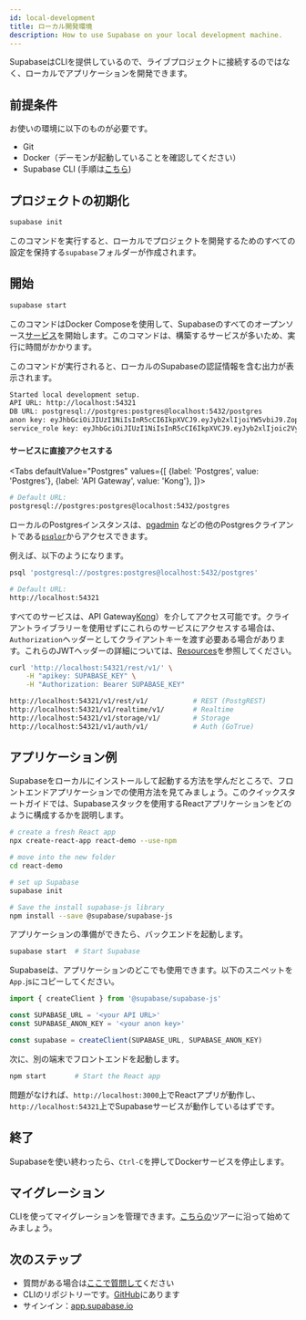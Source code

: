 ```yaml
---
id: local-development
title: ローカル開発環境
description: How to use Supabase on your local development machine.
---
```



SupabaseはCLIを提供しているので、ライブプロジェクトに接続するのではなく、ローカルでアプリケーションを開発できます。

## 前提条件

お使いの環境に以下のものが必要です。
- Git
- Docker（デーモンが起動していることを確認してください）
- Supabase CLI (手順は[こちら](https://github.com/supabase/cli))

## プロジェクトの初期化

```bash
supabase init
```

このコマンドを実行すると、ローカルでプロジェクトを開発するためのすべての設定を保持する`supabase`フォルダーが作成されます。

## 開始

```bash
supabase start
```

このコマンドはDocker Composeを使用して、Supabaseのすべてのオープンソース[サービス](/docs/#how-it-works)を開始します。このコマンドは、構築するサービスが多いため、実行に時間がかかります。

このコマンドが実行されると、ローカルのSupabaseの認証情報を含む出力が表示されます。

```txt
Started local development setup.
API URL: http://localhost:54321
DB URL: postgresql://postgres:postgres@localhost:5432/postgres
anon key: eyJhbGciOiJIUzI1NiIsInR5cCI6IkpXVCJ9.eyJyb2xlIjoiYW5vbiJ9.ZopqoUt20nEV9cklpv9e3yw3PVyZLmKs5qLD6nGL1SI
service_role key: eyJhbGciOiJIUzI1NiIsInR5cCI6IkpXVCJ9.eyJyb2xlIjoic2VydmljZV9yb2xlIn0.M2d2z4SFn5C7HlJlaSLfrzuYim9nbY_XI40uWFN3hEE
```

#### サービスに直接アクセスする

<!-- textlint-disable -->

<Tabs
defaultValue="Postgres"
values={[
  {label: 'Postgres', value: 'Postgres'},
  {label: 'API Gateway', value: 'Kong'},
]}>
<TabItem value="Postgres">

<!-- textlint-enable -->

```sh
# Default URL:
postgresql://postgres:postgres@localhost:5432/postgres
```

ローカルのPostgresインスタンスは、[pgadmin](https://www.pgadmin.org/) などの他のPostgresクライアントである[`psqlor`](https://www.postgresql.org/docs/current/app-psql.html)からアクセスできます。

例えば、以下のようになります。

```bash
psql 'postgresql://postgres:postgres@localhost:5432/postgres'
```

</TabItem>
<TabItem value="Kong">

```sh
# Default URL:
http://localhost:54321
```

すべてのサービスは、API Gateway[Kong](https://github.com/Kong/kong)）を介してアクセス可能です。クライアントライブラリーを使用せずにこれらのサービスにアクセスする場合は、`Authorization`ヘッダーとしてクライアントキーを渡す必要ある場合があります。これらのJWTヘッダーの詳細については、[Resources](/docs/learn/auth-deep-dive/auth-deep-dive-jwts)を参照してください。

```sh
curl 'http://localhost:54321/rest/v1/' \
    -H "apikey: SUPABASE_KEY" \
    -H "Authorization: Bearer SUPABASE_KEY"

http://localhost:54321/v1/rest/v1/           # REST (PostgREST)
http://localhost:54321/v1/realtime/v1/       # Realtime
http://localhost:54321/v1/storage/v1/        # Storage
http://localhost:54321/v1/auth/v1/           # Auth (GoTrue)
```


</TabItem>
</Tabs>


## アプリケーション例

Supabaseをローカルにインストールして起動する方法を学んだところで、フロントエンドアプリケーションでの使用方法を見てみましょう。このクイックスタートガイドでは、Supabaseスタックを使用するReactアプリケーションをどのように構成するかを説明します。

```bash
# create a fresh React app
npx create-react-app react-demo --use-npm

# move into the new folder
cd react-demo

# set up Supabase 
supabase init 

# Save the install supabase-js library
npm install --save @supabase/supabase-js
```

アプリケーションの準備ができたら、バックエンドを起動します。

```bash
supabase start  # Start Supabase
```

Supabaseは、アプリケーションのどこでも使用できます。以下のスニペットを`App.`jsにコピーしてください。

```js
import { createClient } from '@supabase/supabase-js'

const SUPABASE_URL = '<your API URL>'
const SUPABASE_ANON_KEY = '<your anon key>'

const supabase = createClient(SUPABASE_URL, SUPABASE_ANON_KEY)
```

次に、別の端末でフロントエンドを起動します。

```bash
npm start       # Start the React app
```

問題がなければ、`http://localhost:3000`上でReactアプリが動作し、`http://localhost:54321`上でSupabaseサービスが動作しているはずです。

## 終了

Supabaseを使い終わったら、`Ctrl-C`を押してDockerサービスを停止します。

## マイグレーション

CLIを使ってマイグレーションを管理できます。[こちらの](https://github.com/supabase/cli/tree/main/examples/tour)ツアーに沿って始めてみましょう。

## 次のステップ

- 質問がある場合は[ここで質問して](https://github.com/supabase/supabase/discussions)ください
- CLIのリポジトリーです。[GitHub](https://github.com/supabase/cli)にあります
- サインイン：[app.supabase.io](https://app.supabase.io)

